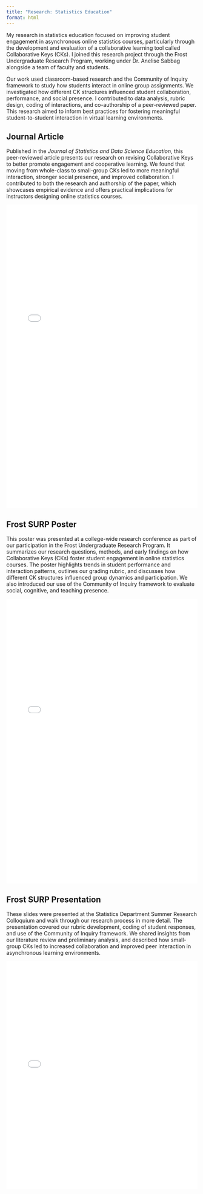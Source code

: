 ```yaml
---
title: "Research: Statistics Education"
format: html
---
```


My research in statistics education focused on improving student engagement in asynchronous online statistics courses, particularly through the development and evaluation of a collaborative learning tool called Collaborative Keys (CKs). I joined this research project through the Frost Undergraduate Research Program, working under Dr. Anelise Sabbag alongside a team of faculty and students.

Our work used classroom-based research and the Community of Inquiry framework to study how students interact in online group assignments. We investigated how different CK structures influenced student collaboration, performance, and social presence. I contributed to data analysis, rubric design, coding of interactions, and co-authorship of a peer-reviewed paper. This research aimed to inform best practices for fostering meaningful student-to-student interaction in virtual learning environments.

## Journal Article

Published in the *Journal of Statistics and Data Science Education*, this peer-reviewed article presents our research on revising Collaborative Keys to better promote engagement and cooperative learning. We found that moving from whole-class to small-group CKs led to more meaningful interaction, stronger social presence, and improved collaboration. I contributed to both the research and authorship of the paper, which showcases empirical evidence and offers practical implications for instructors designing online statistics courses.

<iframe src="stat_ed_frost/The Development of Collaborative Keys to Promote Engagement in Undergraduate Online Asynchronous Statistics Courses.pdf" width="100%" height="800px" style="border: none;">

<p>Your browser does not support PDFs. <a href="resume.pdf">Download the PDF</a>.</p>

</iframe>

## Frost SURP Poster

This poster was presented at a college-wide research conference as part of our participation in the Frost Undergraduate Research Program. It summarizes our research questions, methods, and early findings on how Collaborative Keys (CKs) foster student engagement in online statistics courses. The poster highlights trends in student performance and interaction patterns, outlines our grading rubric, and discusses how different CK structures influenced group dynamics and participation. We also introduced our use of the Community of Inquiry framework to evaluate social, cognitive, and teaching presence.

<iframe src="stat_ed_frost/poster_FROST.pdf" width="100%" height="750px" style="border: none;">

<p>Your browser does not support PDFs. <a href="resume.pdf">Download the PDF</a>.</p>

</iframe>

## Frost SURP Presentation

These slides were presented at the Statistics Department Summer Research Colloquium and walk through our research process in more detail. The presentation covered our rubric development, coding of student responses, and use of the Community of Inquiry framework. We shared insights from our literature review and preliminary analysis, and described how small-group CKs led to increased collaboration and improved peer interaction in asynchronous learning environments.

<iframe src="stat_ed_frost/FROST_Fall_Slides.pdf" width="100%" height="600px" style="border: none;">

<p>Your browser does not support PDFs. <a href="resume.pdf">Download the PDF</a>.</p>

</iframe>
